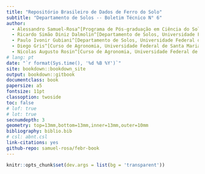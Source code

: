 ```yaml
--- 
title: "Repositório Brasileiro de Dados de Ferro do Solo"
subtitle: "Departamento de Solos -- Boletim Técnico N° 6"
author: 
  - Alessandro Samuel-Rosa^[Programa de Pós-graduação em Ciência do Solo, Universidade Federal de Santa Maria]
  - Ricardo Simão Diniz Dalmolin^[Departamento de Solos, Universidade Federal de Santa Maria]
  - Paulo Ivonir Gubiani^[Departamento de Solos, Universidade Federal de Santa Maria]
  - Diego Gris^[Curso de Agronomia, Universidade Federal de Santa Maria]
  - Nicolas Augusto Rosin^[Curso de Agronomia, Universidade Federal de Santa Maria]
# lang: pt
date: "`r format(Sys.time(), '%d %B %Y')`"
site: bookdown::bookdown_site
output: bookdown::gitbook
documentclass: book
papersize: a5
fontsize: 11pt
classoption: twoside
toc: false
# lof: true
# lot: true
secnumdepth: 3
geometry: top=13mm,bottom=13mm,inner=13mm,outer=10mm
bibliography: biblio.bib
# csl: abnt.csl
link-citations: yes
github-repo: samuel-rosa/febr-book
---
```


```r
knitr::opts_chunk$set(dev.args = list(bg = 'transparent'))
```
